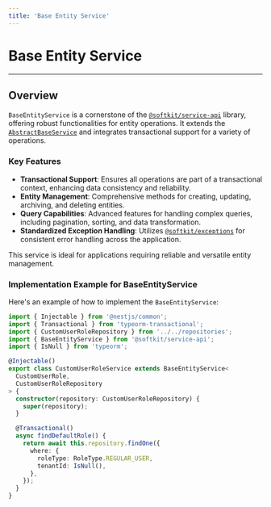 ```yaml
---
title: 'Base Entity Service'
---
```


# Base Entity Service

---

## Overview

`BaseEntityService` is a cornerstone of the [`@softkit/service-api`](https://www.npmjs.com/package/@softkit/service-api) library, offering robust functionalities for entity operations. It extends the [`AbstractBaseService`](/) and integrates transactional support for a variety of operations.

### Key Features

- **Transactional Support**: Ensures all operations are part of a transactional context, enhancing data consistency and reliability.
- **Entity Management**: Comprehensive methods for creating, updating, archiving, and deleting entities.
- **Query Capabilities**: Advanced features for handling complex queries, including pagination, sorting, and data transformation.
- **Standardized Exception Handling**: Utilizes [`@softkit/exceptions`](/libraries/exceptions/getting-started) for consistent error handling across the application.

This service is ideal for applications requiring reliable and versatile entity management.

### Implementation Example for BaseEntityService

Here's an example of how to implement the `BaseEntityService`:

```typescript
import { Injectable } from '@nestjs/common';
import { Transactional } from 'typeorm-transactional';
import { CustomUserRoleRepository } from '../../repositories';
import { BaseEntityService } from '@softkit/service-api';
import { IsNull } from 'typeorm';

@Injectable()
export class CustomUserRoleService extends BaseEntityService<
  CustomUserRole,
  CustomUserRoleRepository
> {
  constructor(repository: CustomUserRoleRepository) {
    super(repository);
  }

  @Transactional()
  async findDefaultRole() {
    return await this.repository.findOne({
      where: {
        roleType: RoleType.REGULAR_USER,
        tenantId: IsNull(),
      },
    });
  }
}
```
